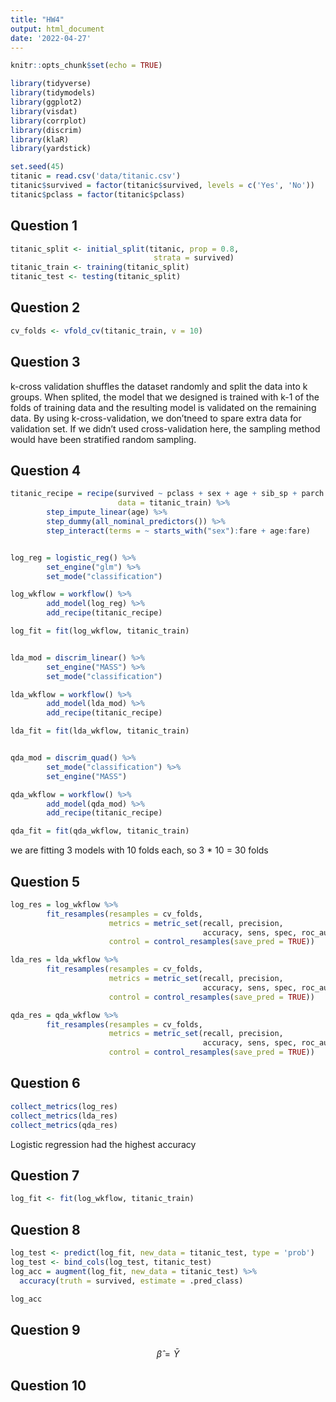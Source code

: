 ```yaml
---
title: "HW4"
output: html_document
date: '2022-04-27'
---
```


```r
knitr::opts_chunk$set(echo = TRUE)
```

```r
library(tidyverse)
library(tidymodels)
library(ggplot2)
library(visdat)
library(corrplot)
library(discrim)
library(klaR)
library(yardstick)
```

```r
set.seed(45)
titanic = read.csv('data/titanic.csv')
titanic$survived = factor(titanic$survived, levels = c('Yes', 'No'))
titanic$pclass = factor(titanic$pclass)
```


## Question 1

```r
titanic_split <- initial_split(titanic, prop = 0.8,
                                strata = survived)
titanic_train <- training(titanic_split)
titanic_test <- testing(titanic_split)
```


## Question 2

```r
cv_folds <- vfold_cv(titanic_train, v = 10)
```


## Question 3

k-cross validation shuffles the dataset randomly and split the data into k groups. When splited, the model that we designed is trained with k-1 of the folds of training data and the resulting model is validated on the remaining data. By using k-cross-validation, we don'tneed to spare extra data for  validation set. If we didn't used cross-validation here, the sampling method would have been stratified random sampling. 


## Question 4

```r
titanic_recipe = recipe(survived ~ pclass + sex + age + sib_sp + parch + fare, 
                        data = titanic_train) %>%
        step_impute_linear(age) %>%
        step_dummy(all_nominal_predictors()) %>%
        step_interact(terms = ~ starts_with("sex"):fare + age:fare)


log_reg = logistic_reg() %>% 
        set_engine("glm") %>% 
        set_mode("classification")

log_wkflow = workflow() %>% 
        add_model(log_reg) %>% 
        add_recipe(titanic_recipe)

log_fit = fit(log_wkflow, titanic_train)


lda_mod = discrim_linear() %>%
        set_engine("MASS") %>%
        set_mode("classification")

lda_wkflow = workflow() %>% 
        add_model(lda_mod) %>% 
        add_recipe(titanic_recipe)

lda_fit = fit(lda_wkflow, titanic_train)


qda_mod = discrim_quad() %>% 
        set_mode("classification") %>% 
        set_engine("MASS")

qda_wkflow = workflow() %>% 
        add_model(qda_mod) %>% 
        add_recipe(titanic_recipe)

qda_fit = fit(qda_wkflow, titanic_train)
```
we are fitting 3 models with 10 folds each, so 3 * 10 = 30 folds


## Question 5

```r
log_res = log_wkflow %>% 
        fit_resamples(resamples = cv_folds, 
                      metrics = metric_set(recall, precision, 
                                           accuracy, sens, spec, roc_auc),
                      control = control_resamples(save_pred = TRUE)) 

lda_res = lda_wkflow %>%
        fit_resamples(resamples = cv_folds,
                      metrics = metric_set(recall, precision, 
                                           accuracy, sens, spec, roc_auc),
                      control = control_resamples(save_pred = TRUE))

qda_res = qda_wkflow %>%
        fit_resamples(resamples = cv_folds,
                      metrics = metric_set(recall, precision, 
                                           accuracy, sens, spec, roc_auc),
                      control = control_resamples(save_pred = TRUE))
```


## Question 6

```r
collect_metrics(log_res)
collect_metrics(lda_res)
collect_metrics(qda_res)
```
Logistic regression had the highest accuracy


## Question 7

```r
log_fit <- fit(log_wkflow, titanic_train)
```


## Question 8

```r
log_test <- predict(log_fit, new_data = titanic_test, type = 'prob')
log_test <- bind_cols(log_test, titanic_test)
log_acc = augment(log_fit, new_data = titanic_test) %>%
  accuracy(truth = survived, estimate = .pred_class)

log_acc
```


## Question 9
$$
\hat{\beta} = \bar{Y}
$$



## Question 10



